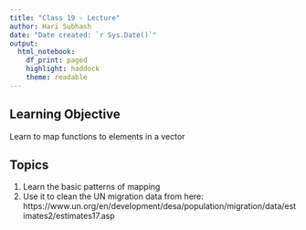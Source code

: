 ```yaml
---
title: "Class 19 - Lecture"
author: Hari Subhash
date: "Date created: `r Sys.Date()`"
output:
  html_notebook: 
    df_print: paged
    highlight: haddock
    theme: readable
---
```


## Learning Objective
Learn to map functions to elements in a vector

## Topics
1. Learn the basic patterns of mapping
2. Use it to clean the UN migration data from here: https://www.un.org/en/development/desa/population/migration/data/estimates2/estimates17.asp